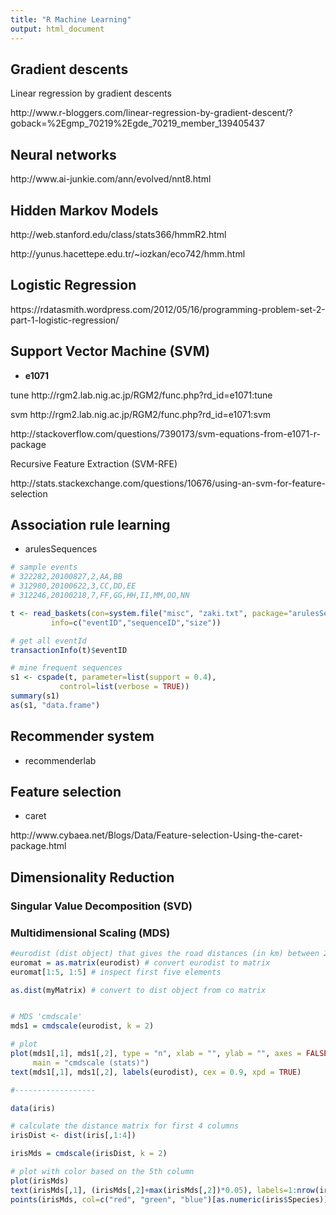 ---
title: "R Machine Learning"
output: html_document
---

## Gradient descents 

Linear regression by gradient descents

http://www.r-bloggers.com/linear-regression-by-gradient-descent/?goback=%2Egmp_70219%2Egde_70219_member_139405437

## Neural networks ##

http://www.ai-junkie.com/ann/evolved/nnt8.html


## Hidden Markov Models ##

http://web.stanford.edu/class/stats366/hmmR2.html

http://yunus.hacettepe.edu.tr/~iozkan/eco742/hmm.html


## Logistic Regression ##

https://rdatasmith.wordpress.com/2012/05/16/programming-problem-set-2-part-1-logistic-regression/


## Support Vector Machine (SVM) ##

  *  **e1071**

tune
http://rgm2.lab.nig.ac.jp/RGM2/func.php?rd_id=e1071:tune

svm
http://rgm2.lab.nig.ac.jp/RGM2/func.php?rd_id=e1071:svm

http://stackoverflow.com/questions/7390173/svm-equations-from-e1071-r-package

Recursive Feature Extraction (SVM-RFE)

http://stats.stackexchange.com/questions/10676/using-an-svm-for-feature-selection


## Association rule learning ##

 * arulesSequences

```r
# sample events 
# 322282,20100827,2,AA,BB
# 312980,20100622,3,CC,DD,EE
# 312246,20100218,7,FF,GG,HH,II,MM,OO,NN

t <- read_baskets(con=system.file("misc", "zaki.txt", package="arulesSequences"), 
         info=c("eventID","sequenceID","size"))

# get all eventId
transactionInfo(t)$eventID

# mine frequent sequences
s1 <- cspade(t, parameter=list(support = 0.4), 
           control=list(verbose = TRUE))
summary(s1)
as(s1, "data.frame")
```

## Recommender system ##

  * recommenderlab

## Feature selection ##

  * caret

http://www.cybaea.net/Blogs/Data/Feature-selection-Using-the-caret-package.html


## Dimensionality Reduction

### Singular Value Decomposition (SVD) ##

### Multidimensional Scaling (MDS) ##

```r
#eurodist (dist object) that gives the road distances (in km) between 21 cities in Europe. 
euromat = as.matrix(eurodist) # convert eurodist to matrix
euromat[1:5, 1:5] # inspect first five elements

as.dist(myMatrix) # convert to dist object from co matrix


# MDS 'cmdscale'
mds1 = cmdscale(eurodist, k = 2)

# plot
plot(mds1[,1], mds1[,2], type = "n", xlab = "", ylab = "", axes = FALSE,
     main = "cmdscale (stats)")
text(mds1[,1], mds1[,2], labels(eurodist), cex = 0.9, xpd = TRUE)

#------------------ 

data(iris)

# calculate the distance matrix for first 4 columns
irisDist <- dist(iris[,1:4])

irisMds = cmdscale(irisDist, k = 2)

# plot with color based on the 5th column 
plot(irisMds)
text(irisMds[,1], (irisMds[,2]+max(irisMds[,2])*0.05), labels=1:nrow(irisMds), cex = 0.6, xpd = TRUE)
points(irisMds, col=c("red", "green", "blue")[as.numeric(iris$Species)],)

```